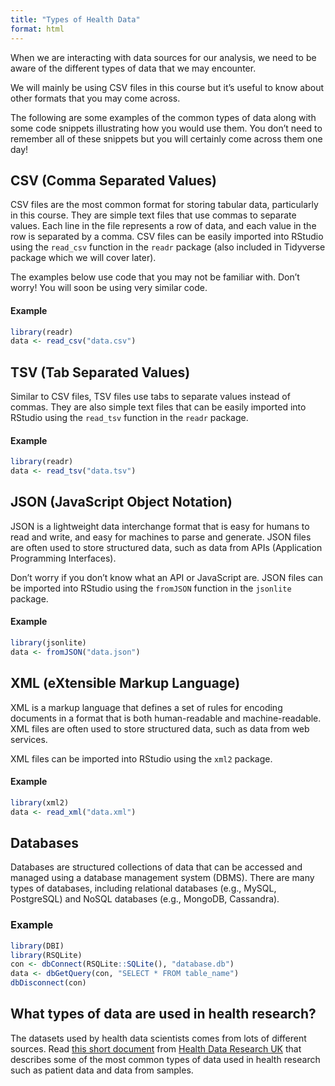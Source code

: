 ```yaml
---
title: "Types of Health Data"
format: html
---
```


When we are interacting with data sources for our analysis, we need to be aware of the different types of data that we may encounter.

We will mainly be using CSV files in this course but it's useful to know about other formats that you may come across.

The following are some examples of the common types of data along with some code snippets illustrating how you would use them. You don't need to remember all of these snippets but you will certainly come across them one day!

## CSV (Comma Separated Values)

CSV files are the most common format for storing tabular data, particularly in this course. They are simple text files that use commas to separate values. Each line in the file represents a row of data, and each value in the row is separated by a comma. CSV files can be easily imported into RStudio using the `read_csv` function in the `readr` package (also included in Tidyverse package which we will cover later).

The examples below use code that you may not be familiar with. Don't worry! You will soon be using very similar code.

#### Example

``` r
library(readr)
data <- read_csv("data.csv")
```

## TSV (Tab Separated Values)

Similar to CSV files, TSV files use tabs to separate values instead of commas. They are also simple text files that can be easily imported into RStudio using the `read_tsv` function in the `readr` package.

#### Example

``` r
library(readr)
data <- read_tsv("data.tsv")
```

## JSON (JavaScript Object Notation)

JSON is a lightweight data interchange format that is easy for humans to read and write, and easy for machines to parse and generate. JSON files are often used to store structured data, such as data from APIs (Application Programming Interfaces).

Don't worry if you don't know what an API or JavaScript are. JSON files can be imported into RStudio using the `fromJSON` function in the `jsonlite` package.

#### Example

``` r
library(jsonlite)
data <- fromJSON("data.json")
```

## XML (eXtensible Markup Language)

XML is a markup language that defines a set of rules for encoding documents in a format that is both human-readable and machine-readable. XML files are often used to store structured data, such as data from web services.

XML files can be imported into RStudio using the `xml2` package.

#### Example

``` r
library(xml2)
data <- read_xml("data.xml")
```

## Databases

Databases are structured collections of data that can be accessed and managed using a database management system (DBMS). There are many types of databases, including relational databases (e.g., MySQL, PostgreSQL) and NoSQL databases (e.g., MongoDB, Cassandra).

### Example

``` r
library(DBI)
library(RSQLite)
con <- dbConnect(RSQLite::SQLite(), "database.db")
data <- dbGetQuery(con, "SELECT * FROM table_name")
dbDisconnect(con)
```

## What types of data are used in health research?

The datasets used by health data scientists comes from lots of different sources. Read [this short document](https://www.hdruk.ac.uk/access-to-health-data/open-science-open-code/types-of-health-data-we-use/) from [Health Data Research UK](https://www.hdruk.ac.uk/) that describes some of the most common types of data used in health research such as patient data and data from samples.
